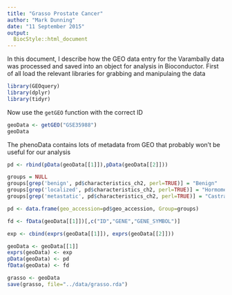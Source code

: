 ```yaml
---
title: "Grasso Prostate Cancer"
author: "Mark Dunning"
date: "11 September 2015"
output:
  BiocStyle::html_document
---
```


In this document, I describe how the GEO data entry for the Varambally data was processed and saved into an object for analysis in Bioconductor. First of all load the relevant libraries for grabbing and manipulaing the data

```r
library(GEOquery)
library(dplyr)
library(tidyr)

```

Now use the `getGEO` function with the correct ID

```r

geoData <- getGEO("GSE35988")
geoData
```

The phenoData contains lots of metadata from GEO that probably won't be useful for our analysis

```r
pd <- rbind(pData(geoData[[1]]),pData(geoData[[2]]))

groups = NULL
groups[grep('benign', pd$characteristics_ch2, perl=TRUE)] = "Benign"
groups[grep('localized', pd$characteristics_ch2, perl=TRUE)] = "HormomeDependant"
groups[grep('metastatic', pd$characteristics_ch2, perl=TRUE)] = "CastrateResistant"

pd <- data.frame(geo_accession=pd$geo_accession, Group=groups)

fd <- fData(geoData[[1]])[,c("ID","GENE","GENE_SYMBOL")]

exp <- cbind(exprs(geoData[[1]]), exprs(geoData[[2]]))

geoData <- geoData[[1]]
exprs(geoData) <- exp
pData(geoData) <- pd
fData(geoData) <- fd

grasso <- geoData
save(grasso, file="../data/grasso.rda")

```

